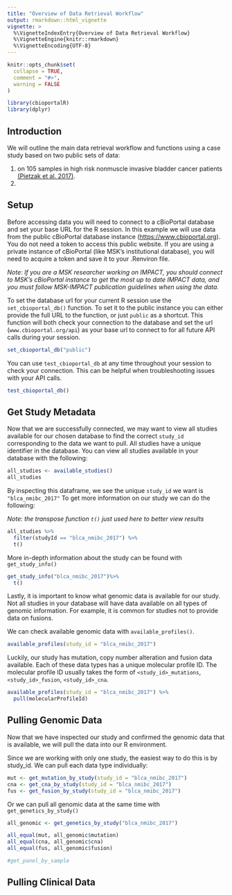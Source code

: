 ```yaml
---
title: "Overview of Data Retrieval Workflow"
output: rmarkdown::html_vignette
vignette: >
  %\VignetteIndexEntry{Overview of Data Retrieval Workflow}
  %\VignetteEngine{knitr::rmarkdown}
  %\VignetteEncoding{UTF-8}
---
```


```r
knitr::opts_chunk$set(
  collapse = TRUE,
  comment = "#>",
  warning = FALSE
)
```

```r
library(cbioportalR)
library(dplyr)
```

## Introduction

We will outline the main data retrieval workflow and functions using a case study based on two public sets of data:

1) on 105 samples in high risk nonmuscle invasive bladder cancer patients [(Pietzak et al. 2017)](https://pubmed.ncbi.nlm.nih.gov/28583311/).
2) 


## Setup

Before accessing data you will need to connect to a cBioPortal database and set your base URL for the R session. In this example we will use data from the public cBioPortal database instance (<https://www.cbioportal.org>). You do not need a token to access this public website. If you are using a private instance of cBioPortal (like MSK's institutional database), you will need to acquire a token and save it to your .Renviron file.

*Note: If you are a MSK researcher working on IMPACT, you should connect to MSK's cBioPortal instance to get the most up to date IMPACT data, and you must follow MSK-IMPACT publication guidelines when using the data.*


To set the database url for your current R session use the `set_cbioportal_db()` function. To set it to the public instance you can either provide the full URL to the function, or just `public` as a shortcut. This function will both check your connection to the database and set the url (`www.cbioportal.org/api`) as your base url to connect to for all future API calls during your session.


```r
set_cbioportal_db("public")
```

You can use `test_cbioportal_db` at any time throughout your session to check your connection. This can be helpful when troubleshooting issues with your API calls.

```r
test_cbioportal_db()
```


## Get Study Metadata

Now that we are successfully connected, we may want to view all studies available for our chosen database to find the correct `study_id` corresponding to the data we want to pull. All studies have a unique identifier in the database. You can view all studies available in your database with the following:

```r
all_studies <- available_studies()
all_studies
```

By inspecting this dataframe, we see the unique `study_id` we want is  `"blca_nmibc_2017"` To get more information on our study we can do the following:

*Note: the transpose function `t()` just used here to better view results*

```r
all_studies %>% 
  filter(studyId == "blca_nmibc_2017") %>%
  t()
```
More in-depth information about the study can be found with `get_study_info()`

```r
get_study_info("blca_nmibc_2017")%>% 
  t() 
```

Lastly, it is important to know what genomic data is available for our study. Not all studies in your database will have data available on all types of genomic information. For example, it is common for studies not to provide data on fusions. 

We can check available genomic data with `available_profiles()`. 

```r
available_profiles(study_id = "blca_nmibc_2017")
```

Luckily, our study has mutation, copy number alteration and fusion data available. Each of these data types has a unique molecular profile ID. The molecular profile ID usually takes the form of `<study_id>_mutations`, `<study_id>_fusion`, `<study_id>_cna`. 

```r
available_profiles(study_id = "blca_nmibc_2017") %>%
  pull(molecularProfileId)

```

## Pulling Genomic Data

Now that we have inspected our study and confirmed the genomic data that is available, we will pull the data into our R environment. 

Since we are working with only one study, the easiest way to do this is by study_id. We can pull each data type individually:

```r

mut <- get_mutation_by_study(study_id = "blca_nmibc_2017")
cna <- get_cna_by_study(study_id = "blca_nmibc_2017")
fus <- get_fusion_by_study(study_id = "blca_nmibc_2017")

```

Or we can pull all genomic data at the same time with `get_genetics_by_study()`

```r
all_genomic <- get_genetics_by_study("blca_nmibc_2017")
```

```r
all_equal(mut, all_genomic$mutation)
all_equal(cna, all_genomic$cna)
all_equal(fus, all_genomic$fusion)
```

```r
#get_panel_by_sample

```

## Pulling Clinical Data

